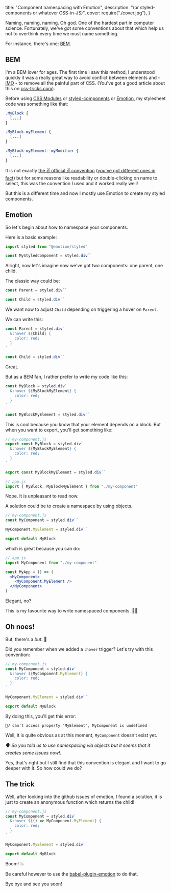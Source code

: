   title: "Component namespacing with Emotion",
  description: "(or styled-components or whatever CSS-in-JS)",
  cover: require("./cover.jpg"),
}

Naming, naming, naming. Oh god. One of the hardest part in computer science. Fortunately, we've got some conventions about that which help us not to overthink every time we must name something.

For instance, there's one: [BEM](http://getbem.com/).

## BEM

I'm a BEM lover for ages. The first time I saw this method, I understood quickly it was a really great way to avoid conflict between elements and - <abbr title="In My Opinion">IMO</abbr> - to remove all the painful part of CSS. (You've got a good article about this on [css-tricks.com](https://css-tricks.com/bem-101/)).

Before using [CSS Modules](https://github.com/css-modules/css-modules) or [styled-components](https://styled-components.com/) or [Emotion](https://emotion.sh/), my stylesheet code was something like that:

```css
.MyBlock {
  [...]
}

.MyBlock-myElement {
  [...]
}

.MyBlock-myElement--myModifier {
  [...]
}
```

It is not exactly [the ✌️ official ✌️ convention](http://getbem.com/naming/) ([you've got different ones in fact](https://en.bem.info/methodology/naming-convention/)) but for some reasons like readability or double-clicking on name to select, this was the convention I used and it worked really well!

But this is a different time and now I mostly use Emotion to create my styled components.

## Emotion

So let's begin about how to namespace your components.

Here is a basic example:

```jsx
import styled from "@emotion/styled"

const MyStyledComponent = styled.div``
```

Alright, now let's imagine now we've got two components: one parent, one child.

The classic way could be:

```jsx
const Parent = styled.div``

const Child = styled.div``
```

We want now to adjust `Child` depending on triggering a hover on `Parent`.

We can write this:

```jsx
const Parent = styled.div`
  &:hover ${Child} {
    color: red;
  }
`

const Child = styled.div``
```

Great.

But as a BEM fan, I rather prefer to write my code like this:

```jsx
const MyBlock = styled.div`
  &:hover ${MyBlockMyElement} {
    color: red;
  }
`

const MyBlockMyElement = styled.div``
```

This is cool because you know that your element depends on a block. But when you want to export, you'll get something like:

```jsx
// my-component.js
export const MyBlock = styled.div`
  &:hover ${MyBlockMyElement} {
    color: red;
  }
`

export const MyBlockMyElement = styled.div``
```

```jsx
// app.js
import { MyBlock, MyBlockMyElement } from "./my-component"
```

Nope. It is unpleasant to read now.

A solution could be to create a namespace by using objects.

```jsx
// my-component.js
const MyComponent = styled.div``

MyComponent.MyElement = styled.div``

export default MyBlock
```

which is great because you can do:

```jsx
// app.js
import MyComponent from "./my-component"

const MyApp = () => (
  <MyComponent>
    <MyComponent.MyElement />
  </MyComponent>
)
```

Elegant, no?

This is my favourite way to write namespaced components. 🙌🏻

## Oh noes!

But, there's a _but_. 😬

Did you remember when we added a `:hover` trigger? Let's try with this convention:

```jsx
// my-component.js
const MyComponent = styled.div`
  &:hover ${MyComponent.MyElement} {
    color: red;
  }
`

MyComponent.MyElement = styled.div``

export default MyBlock
```

By doing this, you'll get this error:

```
🙅‍♂️ can't access property "MyElement", MyComponent is undefined
```

Well, it is quite obvious as at this moment, `MyComponent` doesn't exist yet.

_🗣 So you told us to use namespacing via objects but it seems that it creates some issues now!._

Yes, that's right but I still find that this convention is elegant and I want to go deeper with it. So how could we do?

## The trick

Well, after looking into the github issues of emotion, I found a solution, it is just to create an anonymous function which returns the child!

```jsx
// my-component.js
const MyComponent = styled.div`
  &:hover ${() => MyComponent.MyElement} {
    color: red;
  }
`

MyComponent.MyElement = styled.div``

export default MyBlock
```

Boom! 💥

Be careful however to use the [babel-plugin-emotion](https://emotion.sh/docs/styled#targeting-another-emotion-component) to do that.

Bye bye and see you soon!
